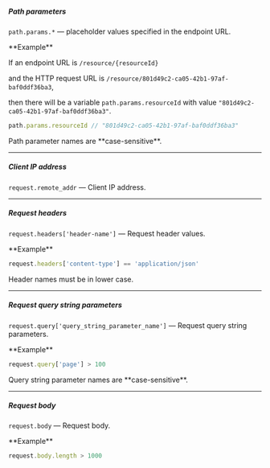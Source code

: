 ##### Path parameters

`path.params.*` — placeholder values specified in the endpoint URL.

<Info>
  **Example**
  
  If an endpoint URL is `/resource/{resourceId}`

  and the HTTP request URL is `/resource/801d49c2-ca05-42b1-97af-baf0ddf36ba3`,

  then there will be a variable `path.params.resourceId` with value `"801d49c2-ca05-42b1-97af-baf0ddf36ba3"`.

  ```js
  path.params.resourceId // "801d49c2-ca05-42b1-97af-baf0ddf36ba3"
  ```
</Info>

<Warning>
  Path parameter names are **case-sensitive**.
</Warning>

***

##### Client IP address

`request.remote_addr` — Client IP address.

***

##### Request headers

`request.headers['header-name']` — Request header values.

<Info>
  **Example**

  ```javascript
  request.headers['content-type'] == 'application/json'
  ```
</Info>


<Warning>
  Header names must be in lower case.
</Warning>


***

##### Request query string parameters

`request.query['query_string_parameter_name']` — Request query string parameters.

<Info>
  **Example**

  ```javascript
  request.query['page'] > 100
  ```
</Info>

<Warning>
  Query string parameter names are **case-sensitive**.
</Warning>

***

##### Request body

`request.body` — Request body.

<Info>
  **Example**

  ```javascript
  request.body.length > 1000
  ```
</Info>